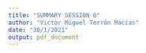 ```yaml
---
title: "SUMMARY SESSION 6"
author: "Victor Miguel Terrón Macias"
date: "30/1/2021"
output: pdf_document
---
```


